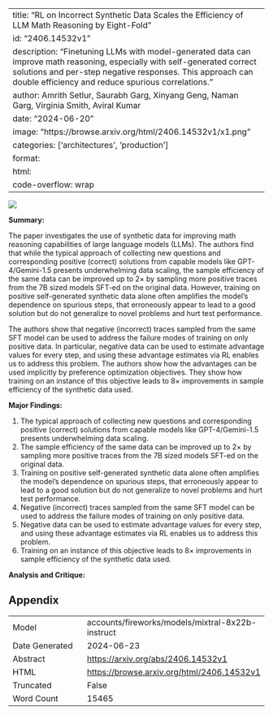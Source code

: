 
---
title: "RL on Incorrect Synthetic Data Scales the Efficiency of LLM Math Reasoning by Eight-Fold"
id: "2406.14532v1"
description: "Finetuning LLMs with model-generated data can improve math reasoning, especially with self-generated correct solutions and per-step negative responses. This approach can double efficiency and reduce spurious correlations."
author: Amrith Setlur, Saurabh Garg, Xinyang Geng, Naman Garg, Virginia Smith, Aviral Kumar
date: "2024-06-20"
image: "https://browse.arxiv.org/html/2406.14532v1/x1.png"
categories: ['architectures', 'production']
format:
  html:
    code-overflow: wrap
---

![](https://browse.arxiv.org/html/2406.14532v1/x1.png)

**Summary:**

The paper investigates the use of synthetic data for improving math reasoning capabilities of large language models (LLMs). The authors find that while the typical approach of collecting new questions and corresponding positive (correct) solutions from capable models like GPT-4/Gemini-1.5 presents underwhelming data scaling, the sample efficiency of the same data can be improved up to 2× by sampling more positive traces from the 7B sized models SFT-ed on the original data. However, training on positive self-generated synthetic data alone often amplifies the model’s dependence on spurious steps, that erroneously appear to lead to a good solution but do not generalize to novel problems and hurt test performance.

The authors show that negative (incorrect) traces sampled from the same SFT model can be used to address the failure modes of training on only positive data. In particular, negative data can be used to estimate advantage values for every step, and using these advantage estimates via RL enables us to address this problem. The authors show how the advantages can be used implicitly by preference optimization objectives. They show how training on an instance of this objective leads to 8× improvements in sample efficiency of the synthetic data used.

**Major Findings:**

1. The typical approach of collecting new questions and corresponding positive (correct) solutions from capable models like GPT-4/Gemini-1.5 presents underwhelming data scaling.
2. The sample efficiency of the same data can be improved up to 2× by sampling more positive traces from the 7B sized models SFT-ed on the original data.
3. Training on positive self-generated synthetic data alone often amplifies the model’s dependence on spurious steps, that erroneously appear to lead to a good solution but do not generalize to novel problems and hurt test performance.
4. Negative (incorrect) traces sampled from the same SFT model can be used to address the failure modes of training on only positive data.
5. Negative data can be used to estimate advantage values for every step, and using these advantage estimates via RL enables us to address this problem.
6. Training on an instance of this objective leads to 8× improvements in sample efficiency of the synthetic data used.

**Analysis and Critique:**


## Appendix

|          |          |
|----------|----------|
| Model     | accounts/fireworks/models/mixtral-8x22b-instruct       |
| Date Generated     | 2024-06-23       |
| Abstract | [https://arxiv.org/abs/2406.14532v1](https://arxiv.org/abs/2406.14532v1)        |
| HTML     | [https://browse.arxiv.org/html/2406.14532v1](https://browse.arxiv.org/html/2406.14532v1)       |
| Truncated       | False       |
| Word Count       | 15465       |